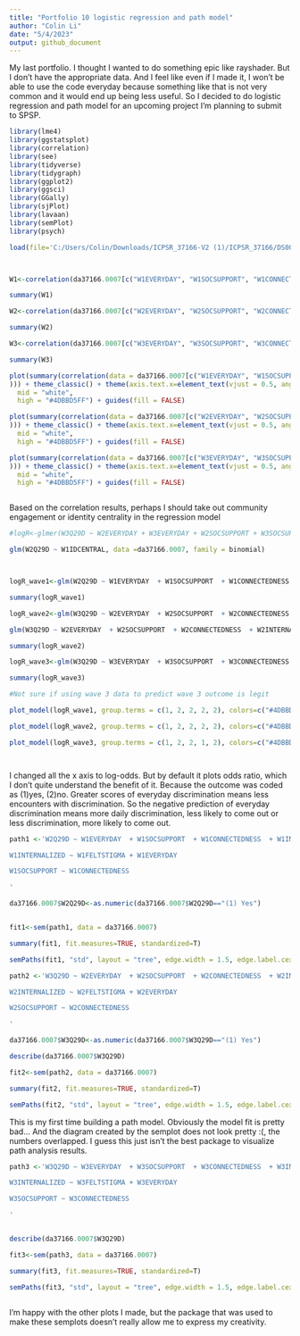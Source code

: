 ```yaml
---
title: "Portfolio 10 logistic regression and path model"
author: "Colin Li"
date: "5/4/2023"
output: github_document
---
```


My last portfolio. I thought I wanted to do something epic like rayshader. But I don't have the appropriate data. And I feel like even if I made it, I won't be able to use the code everyday because something like that is not very common and it would end up being less useful. So I decided to do logistic regression and path model for an upcoming project I'm planning to submit to SPSP. 

```r
library(lme4)
library(ggstatsplot)
library(correlation)
library(see)
library(tidyverse)
library(tidygraph)
library(ggplot2)
library(ggsci)
library(GGally)
library(sjPlot)
library(lavaan)
library(semPlot)
library(psych)

load(file='C:/Users/Colin/Downloads/ICPSR_37166-V2 (1)/ICPSR_37166/DS0007/37166-0007-Data.rda')



W1<-correlation(da37166.0007[c("W1EVERYDAY", "W1SOCSUPPORT", "W1CONNECTEDNESS", "W1INTERNALIZED", "W1FELTSTIGMA", "W1IDCENTRAL")], use = "pairwise")

summary(W1)

W2<-correlation(da37166.0007[c("W2EVERYDAY", "W2SOCSUPPORT", "W2CONNECTEDNESS", "W2INTERNALIZED", "W2FELTSTIGMA", "W2IDCENTRAL")], use = "pairwise")

summary(W2)

W3<-correlation(da37166.0007[c("W3EVERYDAY", "W3SOCSUPPORT", "W3CONNECTEDNESS", "W3INTERNALIZED", "W3FELTSTIGMA", "W3IDCENTRAL")], use = "pairwise")

summary(W3)

plot(summary(correlation(data = da37166.0007[c("W1EVERYDAY", "W1SOCSUPPORT", "W1CONNECTEDNESS", "W1INTERNALIZED", "W1FELTSTIGMA", "W1IDCENTRAL")], rename = c("Everyday Disrimination", "Social Support", "Community Connectedness", "Internalized Homophobia", "Felt Stigma", "Identity Centrality")
))) + theme_classic() + theme(axis.text.x=element_text(vjust = 0.5, angle = 15), plot.title = element_text(face = "bold", hjust = 0.5)) + labs(title = "Wave 1 Predictor Correlations") + scale_fill_gradient2(low = "#E64B35FF",
  mid = "white",
  high = "#4DBBD5FF") + guides(fill = FALSE)

plot(summary(correlation(data = da37166.0007[c("W2EVERYDAY", "W2SOCSUPPORT", "W2CONNECTEDNESS", "W2INTERNALIZED", "W2FELTSTIGMA", "W2IDCENTRAL")], rename = c("Everyday Disrimination", "Social Support", "Community Connectedness", "Internalized Homophobia", "Felt Stigma", "Identity Centrality")
))) + theme_classic() + theme(axis.text.x=element_text(vjust = 0.5, angle = 15), plot.title = element_text(face = "bold", hjust = 0.5)) + labs(title = "Wave 2 Predictor Correlations") + scale_fill_gradient2(low = "#E64B35FF",
  mid = "white",
  high = "#4DBBD5FF") + guides(fill = FALSE)

plot(summary(correlation(data = da37166.0007[c("W3EVERYDAY", "W3SOCSUPPORT", "W3CONNECTEDNESS", "W3INTERNALIZED", "W3FELTSTIGMA", "W3IDCENTRAL")], rename = c("Everyday Disrimination", "Social Support", "Community Connectedness", "Internalized Homophobia", "Felt Stigma", "Identity Centrality")
))) + theme_classic() + theme(axis.text.x=element_text(vjust = 0.5, angle = 15), plot.title = element_text(face = "bold", hjust = 0.5)) + labs(title = "Wave 3 Predictor Correlations") + scale_fill_gradient2(low = "#E64B35FF",
  mid = "white",
  high = "#4DBBD5FF") + guides(fill = FALSE)



```

Based on the correlation results, perhaps I should take out community engagement or identity centrality in the regression model

```r

#logR<-glmer(W3Q29D ~ W2EVERYDAY + W3EVERYDAY + W2SOCSUPPORT + W3SOCSUPPORT + W2CONNECTEDNESS + W3CONNECTEDNESS + W2INTERNALIZED + W3INTERNALIZED + W2FELTSTIGMA + W3FELTSTIGMA + W2IDCENTRAL + W3IDCENTRAL + (1| STUDYID), data = da37166.0007, family = binomial()) #mixed effect model, not sure I would need it summary(logR)

glm(W2Q29D ~ W1IDCENTRAL, data =da37166.0007, family = binomial)



logR_wave1<-glm(W2Q29D ~ W1EVERYDAY  + W1SOCSUPPORT  + W1CONNECTEDNESS  + W1INTERNALIZED  + W1FELTSTIGMA, data =da37166.0007, family = binomial)

summary(logR_wave1)

logR_wave2<-glm(W3Q29D ~ W2EVERYDAY  + W2SOCSUPPORT  + W2CONNECTEDNESS  + W2INTERNALIZED  + W2FELTSTIGMA, data =da37166.0007, family = binomial)

glm(W3Q29D ~ W2EVERYDAY  + W2SOCSUPPORT  + W2CONNECTEDNESS  + W2INTERNALIZED  + W2FELTSTIGMA, data =da37166.0007, family = binomial)

summary(logR_wave2)

logR_wave3<-glm(W3Q29D ~ W3EVERYDAY  + W3SOCSUPPORT  + W3CONNECTEDNESS  + W3INTERNALIZED  + W3FELTSTIGMA, data =da37166.0007, family = binomial)

summary(logR_wave3)

#Not sure if using wave 3 data to predict wave 3 outcome is legit

plot_model(logR_wave1, group.terms = c(1, 2, 2, 2, 2), colors=c("#4DBBD5FF","#E64B35FF"), show.values = TRUE, value.offset = .3, vline.color = "#1B191999", title = "Using Wave 1 Predictors to Predict Coming Out in Wave 2", type ="est", transform = NULL) + theme_classic() + theme(plot.title = element_text(face = "bold", hjust = 0.5)) + scale_x_discrete(labels=c("Felt Stigma", "Internalized Homophobia", "Community Connectedness","Social Support", "Everyday Discrimination"))

plot_model(logR_wave2, group.terms = c(1, 2, 2, 2, 2), colors=c("#4DBBD5FF","#E64B35FF"), show.values = TRUE, value.offset = .3, vline.color = "#1B191999", title = "Using Wave 2 Predictors to Predict Coming Out in Wave 3", type ="est", transform = NULL) + theme_classic() + theme(plot.title = element_text(face = "bold", hjust = 0.5)) + scale_x_discrete(labels=c("Felt Stigma", "Internalized Homophobia", "Community Connectedness","Social Support", "Everyday Discrimination"))

plot_model(logR_wave3, group.terms = c(1, 2, 2, 1, 2), colors=c("#4DBBD5FF","#E64B35FF"), show.values = TRUE, value.offset = .3, vline.color = "#1B191999", title = "Using Wave 3 Predictors to Predict Coming Out in Wave 3", type ="est", transform = NULL) + theme_classic() + theme(plot.title = element_text(face = "bold", hjust = 0.5)) + scale_x_discrete(labels=c("Felt Stigma", "Internalized Homophobia", "Community Connectedness","Social Support", "Everyday Discrimination"))




```
I changed all the x axis to log-odds. But by default it plots odds ratio, which I don't quite understand the benefit of it. Because the outcome was coded as (1)yes, (2)no. Greater scores of everyday discrimination means less encounters with discrimination. So the negative prediction of everyday discrimination means more daily discrimination, less likely to come out or less discrimination, more likely to come out. 


```r

path1 <-'W2Q29D ~ W1EVERYDAY  + W1SOCSUPPORT  + W1CONNECTEDNESS  + W1INTERNALIZED  + W1FELTSTIGMA

W1INTERNALIZED ~ W1FELTSTIGMA + W1EVERYDAY

W1SOCSUPPORT ~ W1CONNECTEDNESS

'

da37166.0007$W2Q29D<-as.numeric(da37166.0007$W2Q29D=="(1) Yes")


fit1<-sem(path1, data = da37166.0007)

summary(fit1, fit.measures=TRUE, standardized=T)

semPaths(fit1, "std", layout = "tree", edge.width = 1.5, edge.label.cex = 1.5, node.width=2, residuals=FALSE, nodeLabels = c("Coming Out", "Internalized Homophobia", "Social Support", "Everyday Discrimination", "Community Connectedness", "Felt Stigma"), label.cex =1.2)


```

```r

path2 <-'W3Q29D ~ W2EVERYDAY  + W2SOCSUPPORT  + W2CONNECTEDNESS  + W2INTERNALIZED  + W2FELTSTIGMA

W2INTERNALIZED ~ W2FELTSTIGMA + W2EVERYDAY

W2SOCSUPPORT ~ W2CONNECTEDNESS

'

da37166.0007$W3Q29D<-as.numeric(da37166.0007$W3Q29D=="(1) Yes")

describe(da37166.0007$W3Q29D)

fit2<-sem(path2, data = da37166.0007)

summary(fit2, fit.measures=TRUE, standardized=T)

semPaths(fit2, "std", layout = "tree", edge.width = 1.5, edge.label.cex = 1.5, node.width=2, residuals=FALSE, nodeLabels = c("Coming Out", "Internalized Homophobia", "Social Support", "Everyday Discrimination", "Community Connectedness", "Felt Stigma"), label.cex =1.2)


```

This is my first time building a path model. Obviously the model fit is pretty bad... And the diagram created by the semplot does not look pretty :(, the numbers overlapped. I guess this just isn't the best package to visualize path analysis results. 



```r

path3 <-'W3Q29D ~ W3EVERYDAY  + W3SOCSUPPORT  + W3CONNECTEDNESS  + W3INTERNALIZED  + W3FELTSTIGMA

W3INTERNALIZED ~ W3FELTSTIGMA + W3EVERYDAY

W3SOCSUPPORT ~ W3CONNECTEDNESS

'


describe(da37166.0007$W3Q29D)

fit3<-sem(path3, data = da37166.0007)

summary(fit3, fit.measures=TRUE, standardized=T)

semPaths(fit3, "std", layout = "tree", edge.width = 1.5, edge.label.cex = 1.5, node.width=2, residuals=FALSE, nodeLabels = c("Coming Out", "Internalized Homophobia", "Social Support", "Everyday Discrimination", "Community Connectedness", "Felt Stigma"), label.cex =1.2)



```

I'm happy with the other plots I made, but the package that was used to make these semplots doesn't really allow me to express my creativity. 